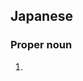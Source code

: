 ==Japanese==
{{ja-kanjitab|とき|さき|k2=ざき|yomi=k|r=y}}

===Proper noun===
{{ja-pos|ときざき|proper}}

# {{surname|lang=ja|sort=ときざき}}